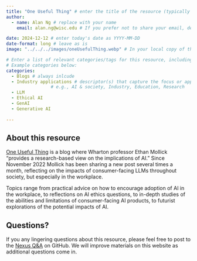 ```yaml
---
title: "One Useful Thing" # enter the title of the resource (typically the name of the article/workshop/video/book/etc. )
author: 
  - name: Alan Ng # replace with your name
    email: alan.ng@wisc.edu # If you prefer not to share your email, delete this entire line (including "email:").

date: 2024-12-12 # enter today's date as YYYY-MM-DD
date-format: long # leave as is
image: "../../../images/oneUsefulThing.webp" # In your local copy of the Nexus repository, add a representative image for this resource to the images folder. Both PNGs and JPGs are acceptable formats. Adjust the filename here from "vincent-van-zalinge-mDohQISBnCk-unsplash.jpg" to the name of your image.

# Enter a list of relevant categories/tags for this resource, including the type (workshop, book, video, podcast, etc.) topic of focus, and anything else that might be relevant. Please check out the tags which are already being used on Nexus by visiting https://uw-madison-datascience.github.io/ML-X-Nexus/Learn/ and looking under "Categories". Avoid repeating tags with alternative spelling (e.g., use Deep Learning rather than DL since Deep Learning is already being used.). 
# Example categories below:
categories: 
  - Blogs # always inlcude
  - Industry applications # descriptor(s) that capture the focus or application area of the overall blog website
                 # e.g., AI & society, Industry, Education, Research
  - LLM
  - Ethical AI
  - GenAI
  - Generative AI
  
---
```

## About this resource
<!-- MARKDOWN COMMENT: Replace the instructions below with your resource description -->
[One Useful Thing](https://www.oneusefulthing.org/) is a blog where Wharton professor Ethan Mollick "provides a research-based view on the implications of AI." Since November 2022 Mollick has been sharing a new post  several times a month, reflecting on the impacts of consumer-facing LLMs throughout society, but especially in the workplace. 

Topics range from practical advice on how to encourage adoption of AI in the workplace, to reflections on AI ethics questions, to in-depth studies of the abilities and limitations of consumer-facing AI products, to futurist explorations of the potential impacts of AI.

## Questions?
If you any lingering questions about this resource, please feel free to post to the [Nexus Q&A](https://github.com/UW-Madison-DataScience/ML-X-Nexus/discussions/categories/q-a) on GitHub. We will improve materials on this website as additional questions come in.
